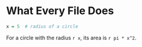 # What Every File Does




```r
x = 5  # radius of a circle
```

For a circle with the radius `r x`,
its area is `r pi * x^2`.




